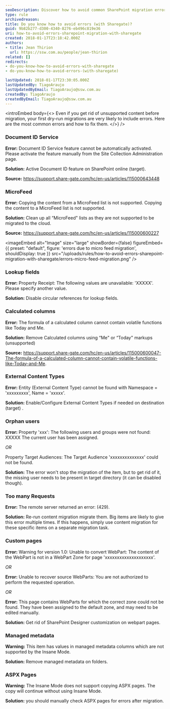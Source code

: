 ```yaml
---
seoDescription: Discover how to avoid common SharePoint migration errors with ShareGate
type: rule
archivedreason:
title: Do you know how to avoid errors (with Sharegate)?
guid: 9b82b277-d300-4340-8276-eb496c819e36
uri: how-to-avoid-errors-sharepoint-migration-with-sharegate
created: 2018-01-17T23:18:42.000Z
authors:
- title: Jean Thirion
  url: https://ssw.com.au/people/jean-thirion
related: []
redirects:
- do-you-know-how-to-avoid-errors-with-sharegate
- do-you-know-how-to-avoid-errors-(with-sharegate)

lastUpdated: 2018-01-17T23:30:05.000Z
lastUpdatedBy: TiagoAraujo
lastUpdatedByEmail: TiagoAraujo@ssw.com.au
createdBy: TiagoAraujo
createdByEmail: TiagoAraujo@ssw.com.au
---
```


<introEmbed
  body={<>
Even if you get rid of unsupported content before migration, your first dry-run migrations are very likely to include errors. Here are the most common errors and how to fix them.
  </>}
/>
### Document ID Service

**Error:** Document ID Service feature cannot be automatically activated. Please activate the feature manually from the Site Collection Administration page.

**Solution:** Active Document ID feature on SharePoint online (target).

**Source:** <https://support.share-gate.com/hc/en-us/articles/115000643448>

### MicroFeed

**Error:** Copying the content from a MicroFeed list is not supported.
Copying the content to a MicroFeed list is not supported.

**Solution:** Clean up all “MicroFeed" lists as they are not supported to be migrated to the cloud.

**Source:** <https://support.share-gate.com/hc/en-us/articles/115000600227>


<imageEmbed
  alt="Image"
  size="large"
  showBorder={false}
  figureEmbed={{
    preset: "default",
    figure: 'errors due to micro feed migration',
    shouldDisplay: true
  }}
  src="/uploads/rules/how-to-avoid-errors-sharepoint-migration-with-sharegate/errors-micro-feed-migration.png"
/>

### Lookup fields

**Error:** Property Receipt: The following values are unavailable: 'XXXXX'. Please specify another value.

**Solution:** Disable circular references for lookup fields.

### Calculated columns

**Error:** The formula of a calculated column cannot contain volatile functions like Today and Me.

**Solution:** Remove Calculated columns using “Me" or “Today" markups (unsupported)

**Source:** <https://support.share-gate.com/hc/en-us/articles/115000600047-The-formula-of-a-calculated-column-cannot-contain-volatile-functions-like-Today-and-Me>.

### External Content Types

**Error:** Entity (External Content Type) cannot be found with Namespace = 'xxxxxxxxx', Name = 'xxxxx'.

**Solution:** Enable/Configure External Content Types if needed on destination (target) .

### Orphan users

**Error:** Property 'xxx': The following users and groups were not found: XXXXX The current user has been assigned.

*OR*

Property Target Audiences: The Target Audience 'xxxxxxxxxxxxxx' could not be found.

**Solution:** The error won't stop the migration of the item, but to get rid of it, the missing user needs to be present in target directory (it can be disabled though).

### Too many Requests

**Error:** The remote server returned an error: (429).

**Solution:** Re-run content migration migrate them. Big items are likely to give this error multiple times. If this happens, simply use content migration for these specific items on a separate migration task.

### Custom pages

**Error:** Warning for version 1.0: Unable to convert WebPart: The content of the WebPart is not in a WebPart Zone for page 'xxxxxxxxxxxxxxxxxxxx'.

*OR*

**Error:** Unable to recover source WebParts: You are not authorized to perform the requested operation.

*OR*

**Error:** This page contains WebParts for which the correct zone could not be found. They have been assigned to the default zone, and may need to be edited manually.

**Solution:** Get rid of SharePoint Designer customization on webpart pages.

### Managed metadata

**Warning:** This item has values in managed metadata columns which are not supported by the Insane Mode.

**Solution:** Remove managed metadata on folders.

### ASPX Pages

**Warning:** The Insane Mode does not support copying ASPX pages. The copy will continue without using Insane Mode.

**Solution:** you should manually check ASPX pages for errors after migration.
